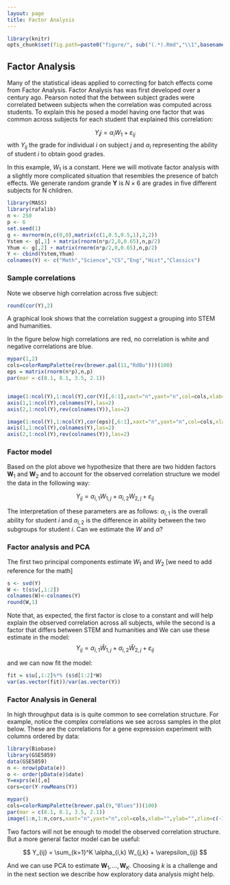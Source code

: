 ```yaml
---
layout: page
title: Factor Analysis
---
```


```r
library(knitr)
opts_chunk$set(fig.path=paste0("figure/", sub("(.*).Rmd","\\1",basename(knitr:::knit_concord$get('infile'))), "-"))
```

## Factor Analysis


Many of the statistical ideas applied to correcting for batch effects come from Factor Analysis. Factor Analysis has was first developed over a century ago. Pearson noted that the between subject grades were correlated between subjects when the correlation was computed across students. To explain this he posed a model having one factor that was common across subjects for each student that explained this correlation:

$$
Y_ij = \alpha_i W_1 + \varepsilon_{ij}
$$
with $Y_{ij}$ the grade for individual $i$ on subject $j$ and $\alpha_i$ representing the ability of student $i$ to obtain good grades. 

In this example, $W_1$ is a constant. Here we will motivate factor analysis with a slightly more complicated situation that resembles the presence of batch effects. We generate random grande
$\mathbf{Y}$ is $N \times 6$ are grades in five different subjects for N children. 

```r
library(MASS)
library(rafalib)
n <- 250
p <- 6
set.seed(1)
g <- mvrnorm(n,c(0,0),matrix(c(1,0.5,0.5,1),2,2))
Ystem <- g[,1] + matrix(rnorm(n*p/2,0,0.65),n,p/2)
Yhum <- g[,2] + matrix(rnorm(n*p/2,0,0.65),n,p/2)
Y <- cbind(Ystem,Yhum)
colnames(Y) <- c("Math","Science","CS","Eng","Hist","Classics")
```

### Sample correlations

Note we observe high correlation across five subject:
```r
round(cor(Y),2)
```

A graphical look shows that the correlation suggest a grouping into STEM and humanities.

In the figure below high correlations are red, no correlation is white and negative correlations are blue.

```r
mypar(1,2)
cols=colorRampPalette(rev(brewer.pal(11,"RdBu")))(100)
eps = matrix(rnorm(n*p),n,p)
par(mar = c(8.1, 8.1, 3.5, 2.1))


image(1:ncol(Y),1:ncol(Y),cor(Y)[,6:1],xaxt="n",yaxt="n",col=cols,xlab="",ylab="",zlim=c(-1,1),main="Actual Data")
axis(1,1:ncol(Y),colnames(Y),las=2)
axis(2,1:ncol(Y),rev(colnames(Y)),las=2)

image(1:ncol(Y),1:ncol(Y),cor(eps)[,6:1],xaxt="n",yaxt="n",col=cols,xlab="",ylab="",zlim=c(-1,1),main="Independet Data")
axis(1,1:ncol(Y),colnames(Y),las=2)
axis(2,1:ncol(Y),rev(colnames(Y)),las=2)

```


### Factor model

Based on the plot above we hypothesize that there are two hidden factors $\mathbf{W}_1$ and $\mathbf{W}_2$ and to account for the observed correlation structure we model the data in the following way:

$$
Y_{ij} = \alpha_{i,1} W_{1,j} + \alpha_{i,2} W_{2,j} + \varepsilon_{ij}
$$

The interpretation of these parameters are as follows: $\alpha_{i,1}$ is the overall ability for student $i$ and $\alpha_{i,2}$ is the  difference in ability between the two subgroups for student $i$. Can we estimate the $W$ and $\alpha$? 

### Factor analysis and PCA

The first two principal components estimate $W_1$ and $W_2$ [we need to add reference for the math]

```r
s <- svd(Y)
W <- t(s$v[,1:2])
colnames(W)<-colnames(Y)
round(W,1)
```

Note that, as expected, the first factor is close to a constant and will help explain the observed correlation across all subjects, while the second is a factor that differs between STEM and humanities and 
We can use these estimate in the model:
$$
Y_{ij} = \alpha_{i,1} \hat{W}_{1,j} + \alpha_{i,2} \hat{W}_{2,j} + \varepsilon_{ij}
$$
 
and we can now fit the model:

```r
fit = s$u[,1:2]%*% (s$d[1:2]*W)
var(as.vector(fit))/var(as.vector(Y))
```


### Factor Analysis in General

In high throughput data is is quite common to see correlation structure. For example, notice the complex correlations we see across samples in the plot below. These are the correlations for a gene expression experiment with columns ordered by data:

```r
library(Biobase)
library(GSE5859)
data(GSE5859)
n <- nrow(pData(e))
o <- order(pData(e)$date)
Y=exprs(e)[,o]
cors=cor(Y-rowMeans(Y))

mypar()
cols=colorRampPalette(brewer.pal(9,"Blues"))(100)
par(mar = c(8.1, 8.1, 3.5, 2.1))
image(1:n,1:n,cors,xaxt="n",yaxt="n",col=cols,xlab="",ylab="",zlim=c(-1,1))
```

Two factors will not be enough to model the observed correlation structure. But a more general factor model can be useful:

$$
Y_{ij} = \sum_{k=1}^K \alpha_{i,k} W_{j,k} + \varepsilon_{ij}
$$

And we can use PCA to estimate $\mathbf{W}_1,\dots,\mathbf{W}_K$. Choosing $k$ is a challenge and in the next section we describe how exploratory data analysis might help.


